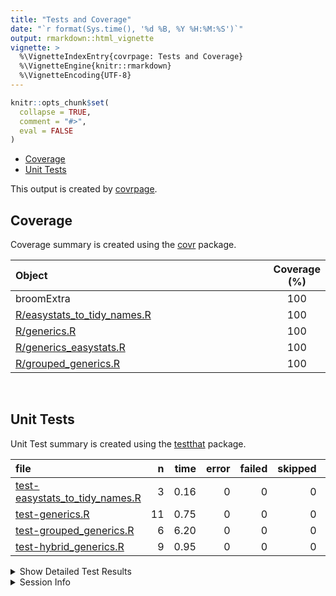 ```yaml
---
title: "Tests and Coverage"
date: "`r format(Sys.time(), '%d %B, %Y %H:%M:%S')`"
output: rmarkdown::html_vignette
vignette: >
  %\VignetteIndexEntry{covrpage: Tests and Coverage}
  %\VignetteEngine{knitr::rmarkdown}
  %\VignetteEncoding{UTF-8}
---
```

  
```r
knitr::opts_chunk$set(
  collapse = TRUE,
  comment = "#>",
  eval = FALSE
)
```

<!--- Placeholder for tests/README.md Do Not Edit--->
  - [Coverage](#coverage)
  - [Unit Tests](#unit-tests)

This output is created by
[covrpage](https://github.com/metrumresearchgroup/covrpage).

## Coverage

Coverage summary is created using the
[covr](https://github.com/r-lib/covr) package.

| Object                                                           | Coverage (%) |
| :--------------------------------------------------------------- | :----------: |
| broomExtra                                                       |     100      |
| [R/easystats\_to\_tidy\_names.R](https://github.com/IndrajeetPatil/broomExtra/tree/easystats_marriage/R/easystats_to_tidy_names.R) |     100      |
| [R/generics.R](https://github.com/IndrajeetPatil/broomExtra/tree/easystats_marriage/R/generics.R)                                  |     100      |
| [R/generics\_easystats.R](https://github.com/IndrajeetPatil/broomExtra/tree/easystats_marriage/R/generics_easystats.R)             |     100      |
| [R/grouped\_generics.R](https://github.com/IndrajeetPatil/broomExtra/tree/easystats_marriage/R/grouped_generics.R)                 |     100      |

<br>

## Unit Tests

Unit Test summary is created using the
[testthat](https://github.com/r-lib/testthat) package.

| file                                                                         |  n | time | error | failed | skipped | warning |
| :--------------------------------------------------------------------------- | -: | ---: | ----: | -----: | ------: | ------: |
| [test-easystats\_to\_tidy\_names.R](https://github.com/IndrajeetPatil/broomExtra/tree/easystats_marriage/tests/testthat/test-easystats_to_tidy_names.R) |  3 | 0.16 |     0 |      0 |       0 |       0 |
| [test-generics.R](https://github.com/IndrajeetPatil/broomExtra/tree/easystats_marriage/tests/testthat/test-generics.R)                                  | 11 | 0.75 |     0 |      0 |       0 |       0 |
| [test-grouped\_generics.R](https://github.com/IndrajeetPatil/broomExtra/tree/easystats_marriage/tests/testthat/test-grouped_generics.R)                 |  6 | 6.20 |     0 |      0 |       0 |       0 |
| [test-hybrid\_generics.R](https://github.com/IndrajeetPatil/broomExtra/tree/easystats_marriage/tests/testthat/test-hybrid_generics.R)                   |  9 | 0.95 |     0 |      0 |       0 |       0 |

<details closed>

<summary> Show Detailed Test Results </summary>

| file                                                                             | context                    |                     test                     | status | n | time |
| :------------------------------------------------------------------------------- | :------------------------- | :------------------------------------------: | :----- | -: | ---: |
| [test-easystats\_to\_tidy\_names.R](https://github.com/IndrajeetPatil/broomExtra/tree/easystats_marriage/tests/testthat/test-easystats_to_tidy_names.R#L12) | easystats\_to\_tidy\_names | easystats\_to\_tidy\_names works as expected | PASS   | 3 | 0.16 |
| [test-generics.R](https://github.com/IndrajeetPatil/broomExtra/tree/easystats_marriage/tests/testthat/test-generics.R#L13_L15)                              | generics work              |                `tidy()` works                | PASS   | 5 | 0.60 |
| [test-generics.R](https://github.com/IndrajeetPatil/broomExtra/tree/easystats_marriage/tests/testthat/test-generics.R#L50_L52)                              | generics work              |               `glance()` works               | PASS   | 3 | 0.06 |
| [test-generics.R](https://github.com/IndrajeetPatil/broomExtra/tree/easystats_marriage/tests/testthat/test-generics.R#L76_L78)                              | generics work              |              `augment()` works               | PASS   | 3 | 0.09 |
| [test-grouped\_generics.R](https://github.com/IndrajeetPatil/broomExtra/tree/easystats_marriage/tests/testthat/test-grouped_generics.R#L20)                 | grouped\_generics works    |            `grouped_tidy()` works            | PASS   | 2 | 2.33 |
| [test-grouped\_generics.R](https://github.com/IndrajeetPatil/broomExtra/tree/easystats_marriage/tests/testthat/test-grouped_generics.R#L50)                 | grouped\_generics works    |           `grouped_glance()` works           | PASS   | 2 | 1.84 |
| [test-grouped\_generics.R](https://github.com/IndrajeetPatil/broomExtra/tree/easystats_marriage/tests/testthat/test-grouped_generics.R#L79)                 | grouped\_generics works    |          `grouped_augment()` works           | PASS   | 2 | 2.03 |
| [test-hybrid\_generics.R](https://github.com/IndrajeetPatil/broomExtra/tree/easystats_marriage/tests/testthat/test-hybrid_generics.R#L12_L13)               | hybrid\_generics           |             hybrid methods works             | PASS   | 9 | 0.95 |

</details>

<details>

<summary> Session Info </summary>

| Field    | Value                            |
| :------- | :------------------------------- |
| Version  | R version 3.6.2 (2019-12-12)     |
| Platform | x86\_64-w64-mingw32/x64 (64-bit) |
| Running  | Windows 10 x64 (build 16299)     |
| Language | English\_United States           |
| Timezone | Europe/Berlin                    |

| Package  | Version |
| :------- | :------ |
| testthat | 2.3.1   |
| covr     | 3.4.0   |
| covrpage | 0.0.70  |

</details>

<!--- Final Status : pass --->
